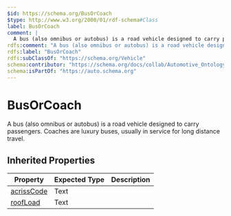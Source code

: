 ```yaml
---
$id: https://schema.org/BusOrCoach
$type: http://www.w3.org/2000/01/rdf-schema#Class
label: BusOrCoach
comment: |
  A bus (also omnibus or autobus) is a road vehicle designed to carry passengers. Coaches are luxury buses, usually in service for long distance travel.
rdfs:comment: "A bus (also omnibus or autobus) is a road vehicle designed to carry passengers. Coaches are luxury buses, usually in service for long distance travel."
rdfs:label: "BusOrCoach"
rdfs:subClassOf: "https://schema.org/Vehicle"
schema:contributor: "https://schema.org/docs/collab/Automotive_Ontology_Working_Group"
schema:isPartOf: "https://auto.schema.org"
---
```


# BusOrCoach

A bus (also omnibus or autobus) is a road vehicle designed to carry passengers. Coaches are luxury buses, usually in service for long distance travel.

## Inherited Properties

| Property | Expected Type | Description |
| --- | --- | --- |
| [acrissCode](https://schema.org/acrissCode) | Text |  |
| [roofLoad](https://schema.org/roofLoad) | Text |  |
